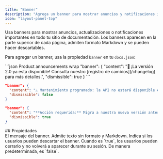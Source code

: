 ```yaml
---
title: "Banner"
description: "Agrega un banner para mostrar anuncios y notificaciones importantes en todo el sitio"
icon: "layout-panel-top"
---
```


Usa banners para mostrar anuncios, actualizaciones o notificaciones importantes en todo tu sitio de documentación. Los banners aparecen en la parte superior de cada página, admiten formato Markdown y se pueden hacer descartables.

Para agregar un banner, usa la propiedad `banner` en tu `docs.json`:

<CodeGroup>
  ```json Product announcements wrap
  "banner": {
    "content": "🚀 ¡La versión 2.0 ya está disponible! Consulta nuestro [registro de cambios](/changelog) para más detalles.",
    "dismissible": true 
  }
  ```

  ```json Maintenance notices wrap
  "banner": {
    "content": "⚠️ Mantenimiento programado: la API no estará disponible el 15 de diciembre, 2:00–4:00 a. m. UTC",
    "dismissible": false
  }
  ```

  ```json Required actions wrap
  "banner": {
    "content": "**Acción requerida:** Migra a nuestra nueva versión antes del 1 de enero. [Guía de migración](/migration)",
    "dismissible": true
  }
  ```
</CodeGroup>

<div id="properties">
  ## Propiedades
</div>

<ResponseField name="content" type="string" required>
  El mensaje del banner. Admite texto sin formato y Markdown.
</ResponseField>

<ResponseField name="dismissible" type="boolean">
  Indica si los usuarios pueden descartar el banner. Cuando es `true`, los usuarios pueden cerrarlo y no volverá a aparecer durante su sesión. De manera predeterminada, es `false`.
</ResponseField>